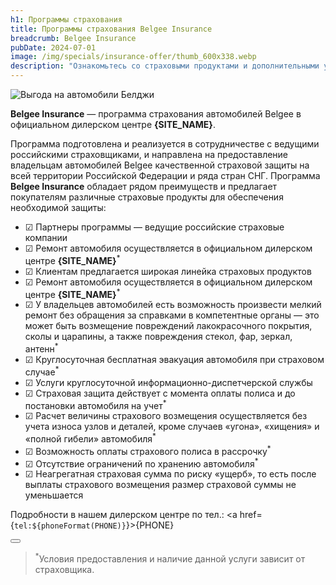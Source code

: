 ```yaml
---
h1: Программы страхования
title: Программы страхования Belgee Insurance
breadcrumb: Belgee Insurance
pubDate: 2024-07-01
image: /img/specials/insurance-offer/thumb_600x338.webp
description: "Ознакомьтесь со страховыми продуктами и дополнительными условиями страхования программы Belgee Insurance в официальном дилерском центре Belgee Партнер Саратов."
---
```



<picture>
    <source media="(min-width: 942px)" srcset="/img/specials/insurance-offer/banner_1920x1080.webp" />
    <source media="(min-width: 320px)" srcset="/img/specials/insurance-offer/banner_1080.webp" />
    <img src="/img/specials/insurance-offer/banner_1920x1080.webp" class="w-full mb-10" alt="Выгода на автомобили Белджи" />
</picture>

**Belgee Insurance** — программа страхования автомобилей Belgee в официальном дилерском центре **{SITE_NAME}**.

Программа подготовлена и реализуется в сотрудничестве с ведущими российскими страховщиками, и направлена на предоставление владельцам автомобилей Belgee качественной страховой защиты на всей территории Российской Федерации и ряда стран СНГ.
Программа **Belgee Insurance** обладает рядом преимуществ и предлагает покупателям различные страховые продукты для обеспечения необходимой защиты:

- ☑ Партнеры программы — ведущие российские страховые компании
- ☑ Ремонт автомобиля осуществляется в официальном дилерском центре **{SITE_NAME}**<sup>*</sup>
- ☑ Клиентам предлагается широкая линейка страховых продуктов
- ☑ Ремонт автомобиля осуществляется в официальном дилерском центре **{SITE_NAME}**<sup>*</sup>
- ☑ У владельцев автомобилей есть возможность произвести мелкий ремонт без обращения за справками в компетентные органы — это может быть возмещение повреждений лакокрасочного покрытия, сколы и царапины, а также повреждения стекол, фар, зеркал, антенн<sup>*</sup>
- ☑ Круглосуточная бесплатная эвакуация автомобиля при страховом случае<sup>*</sup>
- ☑ Услуги круглосуточной информационно-диспетчерской службы
- ☑ Страховая защита действует с момента оплаты полиса и до постановки автомобиля на учет<sup>*</sup>
- ☑ Расчет величины страхового возмещения осуществляется без учета износа узлов и деталей, кроме случаев «угона», «хищения» и «полной гибели» автомобиля<sup>*</sup>
- ☑ Возможность оплаты страхового полиса в рассрочку<sup>*</sup>
- ☑ Отсутствие ограничений по хранению автомобиля<sup>*</sup>
- ☑ Неагрегатная страховая сумма по риску «ущерб», то есть после выплаты страхового возмещения размер страховой суммы не уменьшается

Подробности в нашем дилерском центре по тел.: <a href={`tel:${phoneFormat(PHONE)}`}>{PHONE}</a>

<div class="flex justify-center mt-10 mb-5">
    <Button 
        classes="popup-link block !px-4 xl:!px-8 !py-2 xl:!py-3 !text-white !no-underline" 
        url="#common-modal" 
        title="Получить предложение"
        dataTitle="Получить программу страхования"
        dataFormName="Получить предложение. Программы страхования"
    />
</div>

> <sup>*</sup>Условия предоставления и наличие данной услуги зависит от страховщика.